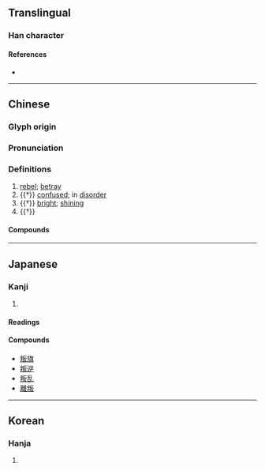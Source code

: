 {{character info/new}}
==Translingual==

===Han character===
{{Han char|rn=29|rad=又|as=07|sn=9|four=91547|canj=FQHE|ids=⿰半反}}

====References====
* {{Han ref|kx=0166.120|dkj=03166|dj=0378.060|hdz=10398.020|uh=53DB|ud=21467|bh=AB71|bd=43889}}

----

==Chinese==
{{zh-forms}}

===Glyph origin===
{{Han etym}}

===Pronunciation===
{{zh-pron
|m=pàn
|m-s=
|c=bun6
|c-t=
|g=
|h=pfs=phán
|j=
|mb=
|md=
|mn=qz,xm:phoān/tw,xm,zz:poān
|mn-t=
|w=
|x=
|mc=y
|oc=y
|cat=v,a
}}

===Definitions===
{{zh-hanzi}}

# [[rebel]]; [[betray]]
# {{†}} [[confused]]; in [[disorder]]
# {{†}} [[bright]]; [[shining]]
# {{†}} {{zh-alt-form|判|to [[divide]]}}

====Compounds====
{{zh-der|叛渙|叛亂罪|悖叛|叛離|叛軍|叛亂|反叛|叛徒|叛逆|叛變|叛國|反叛型|招亡納叛|眾叛親離|招降納叛|逆叛|離叛|親離眾叛|離經叛道|背叛}}

----

==Japanese==

===Kanji===
{{ja-kanji|grade=uc|rs=又07}}

# {{rfdef|ja|sort=又07}}

====Readings====
{{ja-readings
|goon=はん
|kanon=はん
|kun=そむ-く}}

====Compounds====
* [[叛旗]]
* [[叛逆]]
* [[叛乱]]
* [[離叛]]

----

==Korean==

===Hanja===
{{ko-hanja|hangeul=반|rv=ban|mr=pan}}

# {{rfdef|ko|sort=又07}}